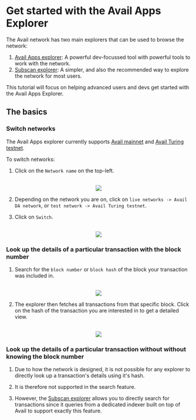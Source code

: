 
# Get started with the Avail Apps Explorer

The Avail network has two main explorers that can be used to browse the network:

1. [Avail Apps explorer](https://explorer.avail.so/): A powerful dev-focussed tool with powerful tools to work with the network.
2. [Subscan explorer](https://avail-turing.subscan.io/): A simpler, and also the recommended way to explore the network for most users.

This tutorial will focus on helping advanced users and devs get started with the Avail Apps Explorer.

## The basics

### Switch networks

The Avail Apps explorer currently supports [Avail mainnet](https://mainnet.explorer.availproject.org/) and [Avail Turing testnet](https://turing.explorer.availproject.org/).

To switch networks:

1. Click on the `Network name` on the top-left.

<br/>
<div align="center">
<img src="/img/new-explorer/new-explorer-1.png" align="center" /> 
</div>

2. Depending on the network you are on, click on `live networks -> Avail DA network`, or `test network -> Avail Turing testnet`.

3. Click on `Switch`.

<br/>
<div align="center">
<img src="/img/new-explorer/new-explorer-2.png" align="center" /> 
</div>

### Look up the details of a particular transaction with the block number

1. Search for the `block number` or `block hash` of the block your transaction was included in.

<br/>
<div align="center">
<img src="/img/new-explorer/new-explorer-3.png" align="center" /> 
</div>

2. The explorer then fetches all transactions from that specific block. Click on the hash of the transaction you are interested in to get a detailed view.

<br/>
<div align="center">
<img src="/img/new-explorer/new-explorer-4.png" align="center" />
</div>

### Look up the details of a particular transaction without without knowing the block number

1. Due to how the network is designed, it is not possible for any explorer to directly look up a transaction's details using it's hash.

2. It is therefore not supported in the search feature.

3. However, the [Subscan explorer](https://avail.subscan.io/) allows you to directly search for transactions since it queries from a dedicated indexer
built on top of Avail to support exactly this feature.